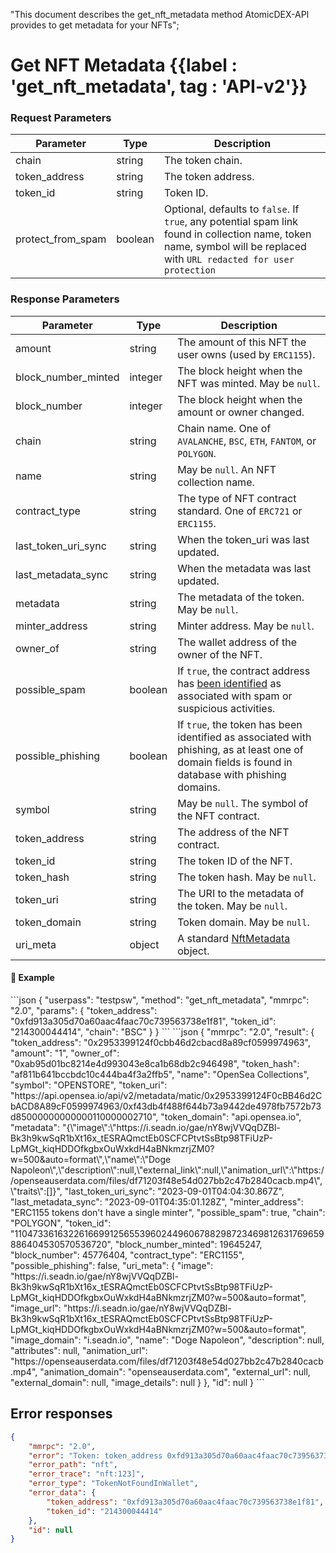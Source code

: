   "This document describes the get_nft_metadata method AtomicDEX-API provides to get metadata for your NFTs";

# Get NFT Metadata {{label : 'get_nft_metadata', tag : 'API-v2'}}

### Request Parameters

| Parameter           | Type    | Description                                                                                                                                                             |
| ------------------- | ------- | ----------------------------------------------------------------------------------------------------------------------------------------------------------------------- |
| chain               | string  | The token chain.                                                                                                                                                        |
| token\_address      | string  | The token address.                                                                                                                                                      |
| token\_id           | string  | Token ID.                                                                                                                                                               |
| protect\_from\_spam | boolean | Optional, defaults to `false`. If `true`, any potential spam link found in collection name, token name, symbol will be replaced with `URL redacted for user protection` |

### Response Parameters

| Parameter              | Type    | Description                                                                                                                                                           |
| ---------------------- | ------- | --------------------------------------------------------------------------------------------------------------------------------------------------------------------- |
| amount                 | string  | The amount of this NFT the user owns (used by `ERC1155`).                                                                                                             |
| block\_number\_minted  | integer | The block height when the NFT was minted. May be `null`.                                                                                                              |
| block\_number          | integer | The block height when the amount or owner changed.                                                                                                                    |
| chain                  | string  | Chain name. One of `AVALANCHE`, `BSC`, `ETH`, `FANTOM`, or `POLYGON`.                                                                                                 |
| name                   | string  | May be `null`. An NFT collection name.                                                                                                                                |
| contract\_type         | string  | The type of NFT contract standard. One of `ERC721` or `ERC1155`.                                                                                                      |
| last\_token\_uri\_sync | string  | When the token\_uri was last updated.                                                                                                                                 |
| last\_metadata\_sync   | string  | When the metadata was last updated.                                                                                                                                   |
| metadata               | string  | The metadata of the token. May be `null`.                                                                                                                             |
| minter\_address        | string  | Minter address. May be `null`.                                                                                                                                        |
| owner\_of              | string  | The wallet address of the owner of the NFT.                                                                                                                           |
| possible\_spam         | boolean | If `true`, the contract address has [been identified](https://docs.moralis.io/web3-data-api/evm/nft-spam-detection) as associated with spam or suspicious activities. |
| possible\_phishing     | boolean | If `true`, the token has been identified as associated with phishing, as at least one of domain fields is found in database with phishing domains.                    |
| symbol                 | string  | May be `null`. The symbol of the NFT contract.                                                                                                                        |
| token\_address         | string  | The address of the NFT contract.                                                                                                                                      |
| token\_id              | string  | The token ID of the NFT.                                                                                                                                              |
| token\_hash            | string  | The token hash. May be `null`.                                                                                                                                        |
| token\_uri             | string  | The URI to the metadata of the token. May be `null`.                                                                                                                  |
| token\_domain          | string  | Token domain. May be `null`.                                                                                                                                          |
| uri\_meta              | object  | A standard [NftMetadata](/komodo-defi-framework/api/common_structures/nfts/#nft-metadata) object.                                                                     |

#### 📌 Example

<CodeGroup title="Get NFT Metadata" tag="POST" label="get_nft_metadata" mm2MethodDecorate="true">
  ```json
  {
    "userpass": "testpsw",
    "method": "get_nft_metadata",
    "mmrpc": "2.0",
    "params": {
      "token_address": "0xfd913a305d70a60aac4faac70c739563738e1f81",
      "token_id": "214300044414",
      "chain": "BSC"
    }
  }
  ```
</CodeGroup>

<CollapsibleSection expandedText="Hide Response" collapsedText="Show Response">
  ```json
  {
    "mmrpc": "2.0",
    "result": {
        "token_address": "0x2953399124f0cbb46d2cbacd8a89cf0599974963",
        "amount": "1",
        "owner_of": "0xab95d01bc8214e4d993043e8ca1b68db2c946498",
        "token_hash": "af811b641bccbdc10c444ba4f3a2ffb5",
        "name": "OpenSea Collections",
        "symbol": "OPENSTORE",
        "token_uri": "https://api.opensea.io/api/v2/metadata/matic/0x2953399124F0cBB46d2CbACD8A89cF0599974963/0xf43db4f488f644b73a9442de4978fb7572b73d85000000000000110000002710",
        "token_domain": "api.opensea.io",
        "metadata": "{\"image\":\"https://i.seadn.io/gae/nY8wjVVQqDZBl-Bk3h9kwSqR1bXt16x_tESRAQmctEb0SCFCPtvtSsBtp98TFiUzP-LpMGt_kiqHDDOfkgbxOuWxkdH4aBNkmzrjZM0?w=500&amp;auto=format\",\"name\":\"Doge Napoleon\",\"description\":null,\"external_link\":null,\"animation_url\":\"https://openseauserdata.com/files/df71203f48e54d027bb2c47b2840cacb.mp4\",\"traits\":[]}",
        "last_token_uri_sync": "2023-09-01T04:04:30.867Z",
        "last_metadata_sync": "2023-09-01T04:35:01.128Z",
        "minter_address": "ERC1155 tokens don't have a single minter",
        "possible_spam": true,
        "chain": "POLYGON",
        "token_id": "110473361632261669912565539602449606788298723469812631769659886404530570536720",
        "block_number_minted": 19645247,
        "block_number": 45776404,
        "contract_type": "ERC1155",
        "possible_phishing": false,
        "uri_meta": {
            "image": "https://i.seadn.io/gae/nY8wjVVQqDZBl-Bk3h9kwSqR1bXt16x_tESRAQmctEb0SCFCPtvtSsBtp98TFiUzP-LpMGt_kiqHDDOfkgbxOuWxkdH4aBNkmzrjZM0?w=500&amp;auto=format",
            "image_url": "https://i.seadn.io/gae/nY8wjVVQqDZBl-Bk3h9kwSqR1bXt16x_tESRAQmctEb0SCFCPtvtSsBtp98TFiUzP-LpMGt_kiqHDDOfkgbxOuWxkdH4aBNkmzrjZM0?w=500&amp;auto=format",
            "image_domain": "i.seadn.io",
            "name": "Doge Napoleon",
            "description": null,
            "attributes": null,
            "animation_url": "https://openseauserdata.com/files/df71203f48e54d027bb2c47b2840cacb.mp4",
            "animation_domain": "openseauserdata.com",
            "external_url": null,
            "external_domain": null,
            "image_details": null
        }
    },
    "id": null
  }
  ```
</CollapsibleSection>

## Error responses

```json
{
    "mmrpc": "2.0",
    "error": "Token: token_address 0xfd913a305d70a60aac4faac70c739563738e1f81, token_id 214300044414 was not found in wallet",
    "error_path": "nft",
    "error_trace": "nft:123]",
    "error_type": "TokenNotFoundInWallet",
    "error_data": {
        "token_address": "0xfd913a305d70a60aac4faac70c739563738e1f81",
        "token_id": "214300044414"
    },
    "id": null
}
```
